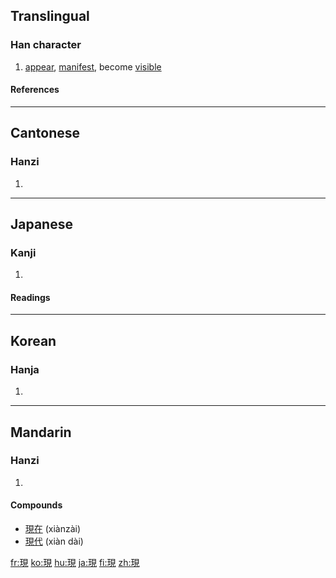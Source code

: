 {{see|现}}

==Translingual==
===Han character===
{{Han char|rn=96|rad=玉|as=07|sn=11|four=1611<sub>0</sub>|canj=一土月山山 (MGBUU)|ids=⿰[[王]][[見]]}}
# [[appear]], [[manifest]], become [[visible]]
====References====
{{Han ref|kx=0732.220|dkj=21004|dj=1143.180|hdz=21116.030|uh=73FE|ud=29694|bh=B27B|bd=45691}}

----

==Cantonese==
===Hanzi===
{{yue-hanzi|jyut=|y=yin6}}
# {{defn|Cantonese}}

----
==Japanese==

===Kanji===
{{ja-kanji|grade=5|rs=玉07}}
# {{defn|Japanese}} 
====Readings====
{{ja-readings|on=[[げん]] (gen), [[けん]] (ken)|kun=[[あらわれる]] (arawareru), [[あらわす]] (arawasu), [[うつつ]] (utsutsu)}}

----
==Korean==
===Hanja===
{{ko-hanja|hangeul=[[현]]|eumhun=|rv=hyeon|mr=hyŏn|y=hyen}}
# {{defn|Korean}}

----
==Mandarin==
===Hanzi===
{{cmn-hanzi|sim=现|pin=[[xiàn]] ([[xian4]])|wg=hsien<sup>4</sup>}}
# {{defn|Mandarin}}

====Compounds====
* [[現在]] (xiànzài)
* [[現代]] (xiàn dài)

[[fr:現]]
[[ko:現]]
[[hu:現]]
[[ja:現]]
[[fi:現]]
[[zh:現]]
